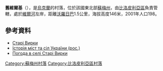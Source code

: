 {{coord|51|13|6|N|34|13|2|E|scale:100000_region:UA|display=title}}

'''舊維爾基'''（{{lang-uk|Старі Вирки}}），是[[烏克蘭|烏克蘭]]的村落，位於該國東北部[[蘇梅州|蘇梅州]]，由[[比洛皮利亞區|比洛皮利亞區]]負責管轄，處於[[維爾河_(謝伊姆河支流)|維爾河]]左岸，距離[[沃羅日巴|沃羅日巴]]1.5公里，海拔高度146米，2001年人口198。

==參考資料==
* [http://w1.c1.rada.gov.ua/pls/z7502/A005?rdat1=03.12.2011&rf7571=28665 Старі Вирки]{{dead link|date=2018年4月 |bot=InternetArchiveBot |fix-attempted=yes }}
* [https://web.archive.org/web/20120509055031/http://www.igsu.org.ua/Sumskaja.obl/Belopolxskij.rajon/Novye_Virki.html Історія міст та сіл України (рос.)]
* [http://weather.in.ua/ua/symskaja/24988 Погода в селі Старі Вирки] {{Wayback|url=http://weather.in.ua/ua/symskaja/24988 |date=20160305090543 }}

{{DEFAULTSORT:Старі Вирки}}

[[Category:蘇梅州村落|Category:蘇梅州村落]]
[[Category:比洛皮利亞區村落|Category:比洛皮利亞區村落]]


{{Sumy-geo-stub}}